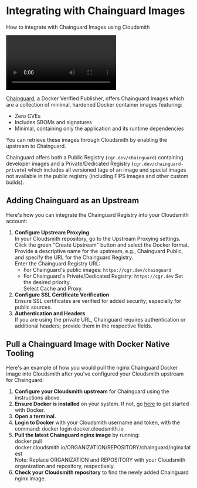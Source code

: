 # Integrating with Chainguard Images

How to integrate with Chainguard Images using Cloudsmith

<Video wistiaId="reqdqpkks0"></Video>

[Chainguard](https://www.chainguard.dev), a Docker Verified Publisher, offers Chainguard Images which are a collection of minimal, hardened Docker container images featuring:

- Zero CVEs
- Includes SBOMs and signatures
- Minimal, containing only the application and its runtime dependencies

You can retrieve these images through Cloudsmith by enabling the upstream to Chainguard.

Chainguard offers both a Public Registry (`cgr.dev/chainguard`) containing developer images and a Private/Dedicated Registry (`cgr.dev/chainguard-private`) which includes all versioned tags of an image and special images not available in the public registry (including FIPS images and other custom builds).

## Adding Chainguard as an Upstream

Here's how you can integrate the Chainguard Registry into your Cloudsmith account:

1. **Configure Upstream Proxying**  
   In your Cloudsmith repository, go to the Upstream Proxying settings.  
   Click the green "Create Upstream" button and select the Docker format.  
   Provide a descriptive name for the upstream, e.g., Chainguard Public, and specify the URL for the Chainguard Registry.  
   Enter the Chainguard Registry URL:
   - For Chainguard's public images: `https://cgr.dev/chainguard`
   - For Chainguard's Private/Dedicated Registry: `https://cgr.dev`
     Set the desired priority.  
     Select Cache and Proxy.
2. **Configure SSL Certificate Verification**  
   Ensure SSL certificates are verified for added security, especially for public sources.
3. **Authentication and Headers**  
   If you are using the private URL, Chainguard requires authentication or additional headers; provide them in the respective fields.

## Pull a Chainguard Image with Docker Native Tooling

Here's an example of how you would pull the nginx Chainguard Docker image into Cloudsmith after you've configured your Cloudsmith upstream for Chainguard:

1. **Configure your Cloudsmith upstream** for Chainguard using the instructions above.
2. **Ensure Docker is installed** on your system. If not, go [here](https://docs.docker.com/engine/install/) to get started with Docker.
3. **Open a terminal.**
4. **Login to Docker** with your Cloudsmith username and token, with the command: docker login docker.cloudsmith.io
5. **Pull the latest Chainguard nginx image** by running:  
   docker pull docker.cloudsmith.io/ORGANIZATION/REPOSITORY/chainguard/nginx:latest  
   Note: Replace ORGANIZATION and REPOSITORY with your Cloudsmith organization and repository, respectively.
6. **Check your Cloudsmith repository** to find the newly added Chainguard nginx image.
